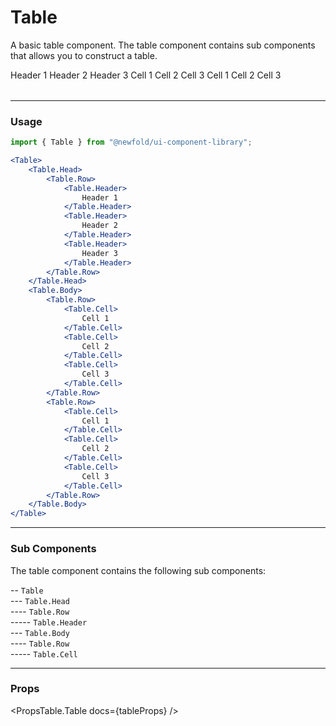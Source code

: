 
# Table
A basic table component. The table component contains sub components that allows you to construct a table.

<NewfoldRoot>
    <Table className="nfd-m-0 nfd-table">
        <Table.Head>
            <Table.Row>
                <Table.Header>
                    Header 1
                </Table.Header>
                <Table.Header>
                    Header 2
                </Table.Header>
                <Table.Header>
                    Header 3
                </Table.Header>
            </Table.Row>
        </Table.Head>
        <Table.Body>
            <Table.Row>
                <Table.Cell>
                    Cell 1
                </Table.Cell>
                <Table.Cell>
                    Cell 2
                </Table.Cell>
                <Table.Cell>
                    Cell 3
                </Table.Cell>
            </Table.Row>
            <Table.Row>
                <Table.Cell>
                    Cell 1
                </Table.Cell>
                <Table.Cell>
                    Cell 2
                </Table.Cell>
                <Table.Cell>
                    Cell 3
                </Table.Cell>
            </Table.Row>
        </Table.Body>
    </Table>
</NewfoldRoot>

---
### Usage
```jsx
import { Table } from "@newfold/ui-component-library";

<Table>
    <Table.Head>
        <Table.Row>
            <Table.Header>
                Header 1
            </Table.Header>
            <Table.Header>
                Header 2
            </Table.Header>
            <Table.Header>
                Header 3
            </Table.Header>
        </Table.Row>
    </Table.Head>
    <Table.Body>
        <Table.Row>
            <Table.Cell>
                Cell 1
            </Table.Cell>
            <Table.Cell>
                Cell 2
            </Table.Cell>
            <Table.Cell>
                Cell 3
            </Table.Cell>
        </Table.Row>
        <Table.Row>
            <Table.Cell>
                Cell 1
            </Table.Cell>
            <Table.Cell>
                Cell 2
            </Table.Cell>
            <Table.Cell>
                Cell 3
            </Table.Cell>
        </Table.Row>
    </Table.Body>
</Table>
```

---
### Sub Components
The table component contains the following sub components:

-- `Table` <br/>
--- `Table.Head` <br/>
---- `Table.Row` <br/>
----- `Table.Header` <br/>
--- `Table.Body` <br/>
---- `Table.Row` <br/>
----- `Table.Cell`

---
### Props
<PropsTable.Table docs={tableProps} />
